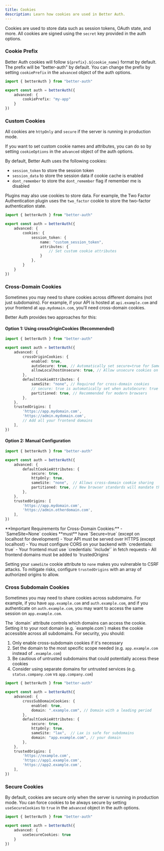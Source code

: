 ```yaml
---
title: Cookies
description: Learn how cookies are used in Better Auth.
---
```


Cookies are used to store data such as session tokens, OAuth state, and more. All cookies are signed using the `secret` key provided in the auth options.

### Cookie Prefix

Better Auth cookies will follow `${prefix}.${cookie_name}` format by default. The prefix will be "better-auth" by default. You can change the prefix by setting `cookiePrefix` in the `advanced` object of the auth options.

```ts title="auth.ts"
import { betterAuth } from "better-auth"

export const auth = betterAuth({
    advanced: {
        cookiePrefix: "my-app"
    }
})
```

### Custom Cookies

All cookies are `httpOnly` and `secure` if the server is running in production mode.

If you want to set custom cookie names and attributes, you can do so by setting `cookieOptions` in the `advanced` object of the auth options.

By default, Better Auth uses the following cookies:

- `session_token` to store the session token
- `session_data` to store the session data if cookie cache is enabled
- `dont_remember` to store the `dont_remember` flag if remember me is disabled

Plugins may also use cookies to store data. For example, the Two Factor Authentication plugin uses the `two_factor` cookie to store the two-factor authentication state.

```ts title="auth.ts"
import { betterAuth } from "better-auth"

export const auth = betterAuth({
    advanced: {
        cookies: {
            session_token: {
                name: "custom_session_token",
                attributes: {
                    // Set custom cookie attributes
                }
            },
        }
    }
})
```

### Cross-Domain Cookies

Sometimes you may need to share cookies across different domains (not just subdomains). For example, if your API is hosted at `api.example.com` and your frontend at `app.mydomain.com`, you'll need cross-domain cookies.

Better Auth provides two approaches for this:

#### Option 1: Using crossOriginCookies (Recommended)

```ts title="auth.ts"
import { betterAuth } from "better-auth"

export const auth = betterAuth({
    advanced: {
        crossOriginCookies: {
            enabled: true,
            autoSecure: true, // Automatically set secure=true for SameSite=None
            allowLocalhostUnsecure: true, // Allow unsecure cookies on localhost for development
        },
        defaultCookieAttributes: {
            sameSite: "none", // Required for cross-domain cookies
            // secure: true is automatically set when autoSecure: true
            partitioned: true, // Recommended for modern browsers
        },
    },
    trustedOrigins: [
        'https://app.mydomain.com',
        'https://admin.mydomain.com',
        // Add all your frontend domains
    ],
})
```

#### Option 2: Manual Configuration

```ts title="auth.ts"
import { betterAuth } from "better-auth"

export const auth = betterAuth({
    advanced: {
        defaultCookieAttributes: {
            secure: true,
            httpOnly: true,
            sameSite: "none",  // Allows cross-domain cookie sharing
            partitioned: true, // New browser standards will mandate this for foreign cookies
        },
    },
    trustedOrigins: [
        'https://app.mydomain.com',
        'https://admin.otherdomain.com',
    ],
})
```

<Callout type="warn">
**Important Requirements for Cross-Domain Cookies:**
- `SameSite=None` cookies **must** have `Secure=true` (except on localhost for development)
- Your API must be served over HTTPS (except localhost)
- You must configure CORS on your backend with `credentials: true`
- Your frontend must use `credentials: 'include'` in fetch requests
- All frontend domains must be added to `trustedOrigins`
</Callout>

<Callout type="warn">Setting your `sameSite` cookie attribute to `none` makes you vulnerable to CSRF attacks. To mitigate risks, configure `trustedOrigins` with an array of authorized origins to allow.</Callout>

### Cross Subdomain Cookies

Sometimes you may need to share cookies across subdomains. For example, if you have `app.example.com` and `auth.example.com`, and if you authenticate on `auth.example.com`, you may want to access the same session on `app.example.com`.

<Callout type="warn">
The `domain` attribute controls which domains can access the cookie. Setting it to your root domain (e.g. `example.com`) makes the cookie accessible across all subdomains. For security, you should:

1. Only enable cross-subdomain cookies if it's necessary
2. Set the domain to the most specific scope needed (e.g. `app.example.com` instead of `.example.com`)
3. Be cautious of untrusted subdomains that could potentially access these cookies
4. Consider using separate domains for untrusted services (e.g. `status.company.com` vs `app.company.com`)
</Callout>

```ts title="auth.ts"
import { betterAuth } from "better-auth"

export const auth = betterAuth({
    advanced: {
        crossSubDomainCookies: {
            enabled: true,
            domain: ".example.com", // Domain with a leading period
        },
        defaultCookieAttributes: {
            secure: true,
            httpOnly: true,
            sameSite: "lax",  // Lax is safe for subdomains
            domain: "app.example.com", // your domain
        },
    },
    trustedOrigins: [
        'https://example.com',
        'https://app1.example.com',
        'https://app2.example.com',
    ],
})
```

### Secure Cookies

By default, cookies are secure only when the server is running in production mode. You can force cookies to be always secure by setting `useSecureCookies` to `true` in the `advanced` object in the auth options.

```ts title="auth.ts"
import { betterAuth } from "better-auth"

export const auth = betterAuth({
    advanced: {
        useSecureCookies: true
    }
})
```